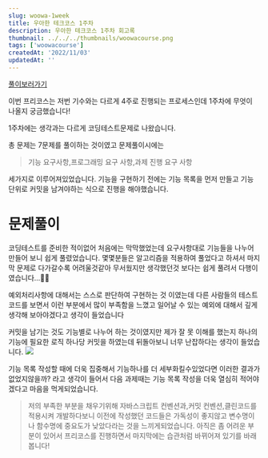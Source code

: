 ```yaml
---
slug: woowa-1week
title: 우아한 테크코스 1주차
description: 우아한 테크코스 1주차 회고록
thumbnail: ../../../thumbnails/woowacourse.png
tags: ['woowacourse']
createdAt: '2022/11/03'
updatedAt: ''
---
```


[풀이보러가기](https://github.com/Ryong-E/javascript-onboarding)

이번 프리코스는 저번 기수와는 다르게 4주로 진행되는 프로세스인데
1주차에 무엇이 나올지 궁금했습니다!

1주차에는 생각과는 다르게 코딩테스트문제로 나왔습니다.

총 문제는 7문제를 풀이하는 것이였고
문제풀이시에는

> 기능 요구사항,프로그래밍 요구 사항,과제 진행 요구 사항

세가지로 이루어져있었습니다.
기능을 구현하기 전에는 기능 목록을 먼저 만들고 기능 단위로 커밋을 남겨야하는 식으로 진행을 해야했습니다.

# 문제풀이

코딩테스트를 준비한 적이없어 처음에는 막막했었는데
요구사항대로 기능들을 나누어 만들어 보니 쉽게 풀렸었습니다.
몇몇분들은 알고리즘을 적용하여 풀었다고 하셔서 마지막 문제로 다가갈수록 어려울것같아 무서웠지만
생각했던것 보다는 쉽게 풀려서 다행이였습니다...😵‍💫

예외처리사항에 대해서는 스스로 판단하여 구현하는 것 이였는데 다른 사람들의 테스트코드를 보면서
이런 부분에서 많이 부족함을 느꼈고 일어날 수 있는 예외에 대해서 깊게 생각해 보아야겠다고 생각이 들었습니다

커밋을 남기는 것도 기능별로 나누어 하는 것이였지만 제가 잘 못 이해를 했는지 하나의 기능에 필요한 로직 하나당 커밋을 하였는데
뒤돌아보니 너무 난잡하다는 생각이 들었습니다.
![](https://velog.velcdn.com/images/ryong-e/post/05765218-dd32-4152-8e35-ac8e61f76a6e/image.png)

기능 목록 작성할 때에 더욱 집중해서 기능하나를 더 세부화킬수있었다면 이러한 결과가 없었지않을까? 라고 생각이 들어서
다음 과제때는 기능 목록 작성을 더욱 열심히 적어야겠다고 마음을 먹게되었습니다.

> 저의 부족한 부분을 채우기위해
> 자바스크립트 컨벤션과,커밋 컨벤션,클린코드를 적용시켜 개발하다보니
> 이전에 작성했던 코드들은 가독성이 좋지않고 변수명이나 함수명에 중요도가 낮았다라는 것을 느끼게되었습니다.
> 아직은 좀 어려운 부분이 있어서 프리코스를 진행하면서 마지막에는 습관처럼 바뀌어져 있기를 바래봅니다!
